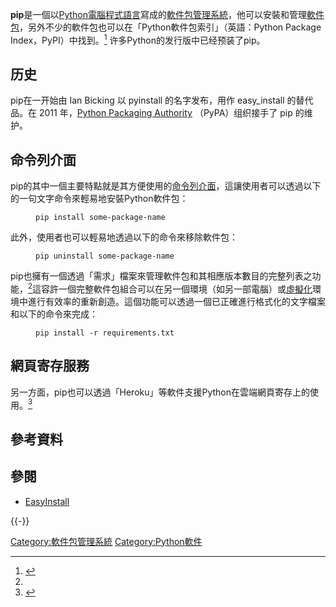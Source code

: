 {{lowercase}}
{{NoteTA|G1=IT|G2=FL}}
{{Infobox software
| name                   = pip
| screenshot             = Pip help.png
| caption                = <code>pip --help</code>的輸出
| author                 = Ian Bicking
| released               = {{Start date and age|2011|04|04}}
| latest release version = 21.0
| latest release date    = {{release date|2021|01|23}}
| genre                  = [[軟件包管理系統|軟件包管理系統]]
| programming language   = [[Python|Python]]
| platform               = [[Python|Python]]
| operating system       = [[跨平台|跨平台]]
| license                = [[MIT許可證|MIT許可證]]
| website                = {{URL|https://pip.pypa.io/}}
}}

'''pip'''是一個以[[Python|Python]][[電腦程式語言|電腦程式語言]]寫成的[[軟件包管理系統|軟件包管理系統]]，他可以安裝和管理[[軟件包|軟件包]]，另外不少的軟件包也可以在「Python軟件包索引」（英語：Python Package Index，PyPI）中找到。<ref name="pip-docs">{{cite web |title=pip documentation |url=http://www.pip-installer.org/ |publisher=The pip developers |accessdate=2014年3月7日 |language=en |archive-date=2010年12月2日 |archive-url=https://web.archive.org/web/20101202065743/http://www.pip-installer.org/ |dead-url=no }}</ref>
许多Python的发行版中已经预装了pip。

==历史==
pip在一开始由 Ian Bicking 以 pyinstall 的名字发布，用作 easy_install 的替代品。在 2011 年，[https://pypa.io Python Packaging Authority] （PyPA）组织接手了 pip 的维护。

==命令列介面==
pip的其中一個主要特點就是其方便使用的[[命令列介面|命令列介面]]，這讓使用者可以透過以下的一句文字命令來輕易地安裝Python軟件包：

:<code>pip install some-package-name</code>

此外，使用者也可以輕易地透過以下的命令來移除軟件包：

:<code>pip uninstall some-package-name</code>

pip也擁有一個透過「需求」檔案來管理軟件包和其相應版本數目的完整列表之功能，<ref name="pip-docs" />這容許一個完整軟件包組合可以在另一個環境（如另一部電腦）或[[虛擬化|虛擬化]]環境中進行有效率的重新創造。這個功能可以透過一個已正確進行格式化的文字檔案和以下的命令來完成：

:<code>pip install -r requirements.txt</code>

==網頁寄存服務==
另一方面，pip也可以透過「Heroku」等軟件支援Python在雲端網頁寄存上的使用。<ref>{{cite web |title=Getting Started with Python on Heroku/Cedar |url=http://devcenter.heroku.com/articles/python |work=Dev Center |publisher=Heroku |accessdate=2014年3月7日 |language=en |archive-date=2013年8月6日 |archive-url=https://web.archive.org/web/20130806030954/https://devcenter.heroku.com/articles/python |dead-url=no }}</ref>

==參考資料==
{{Reflist}}

==參閱==
* [[EasyInstall|EasyInstall]]
{{-}}
{{软件包管理系统|state=collapsed}}

[[Category:軟件包管理系統|Category:軟件包管理系統]]
[[Category:Python軟件|Category:Python軟件]]